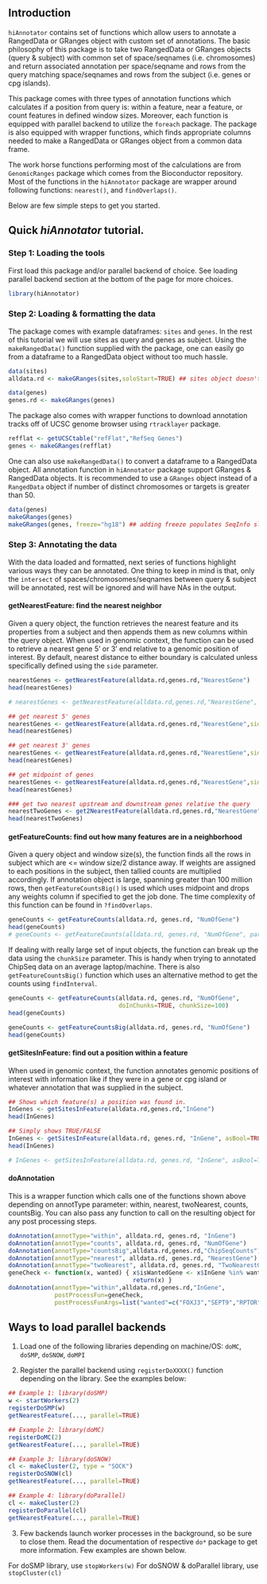 %\VignetteEngine{knitr::knitr}
%\VignetteIndexEntry{Using hiAnnotator}

## Introduction
`hiAnnotator` contains set of functions which allow users to annotate a RangedData or GRanges object with custom set of annotations. The basic philosophy of this package is to take two RangedData or GRanges objects (query & subject) with common set of space/seqnames (i.e. chromosomes) and return associated annotation per space/seqname and rows from the query matching space/seqnames and rows from the subject (i.e. genes or cpg islands).

This package comes with three types of annotation functions which calculates if a position from query is: within a feature, near a feature, or count features in defined window sizes. Moreover, each function is equipped with parallel backend to utilize the `foreach` package. The package is also equipped with wrapper functions, which finds appropriate columns needed to make a RangedData or GRanges object from a common data frame.

The work horse functions performing most of the calculations are from `GenomicRanges` package which comes from the Bioconductor repository. Most of the functions in the `hiAnnotator` package are wrapper around following functions: `nearest()`, and `findOverlaps()`.

Below are few simple steps to get you started.

## Quick *hiAnnotator* tutorial.

### Step 1: Loading the tools
First load this package and/or parallel backend of choice. See loading parallel backend section at the bottom of the page for more choices.
```r
library(hiAnnotator)
```

### Step 2: Loading & formatting the data
The package comes with example dataframes: `sites` and `genes`. In the rest of this tutorial we will use sites as query and genes as subject. Using the `makeRangedData()` function supplied with the package, one can easily go from a dataframe to a RangedData object without too much hassle.

```r
data(sites)
alldata.rd <- makeGRanges(sites,soloStart=TRUE) ## sites object doesn't have a start & stop column to denote genomic range, hence soloStart parameter must be TRUE or a nasty error will be thrown!

data(genes)
genes.rd <- makeGRanges(genes)
```

The package also comes with wrapper functions to download annotation tracks off of UCSC genome browser using `rtracklayer` package.

```r
refflat <- getUCSCtable("refFlat","RefSeq Genes") 
genes <- makeGRanges(refflat)
```

One can also use `makeRangedData()` to convert a dataframe to a RangedData object. All annotation function in `hiAnnotator` package support GRanges & RangedData objects. It is recommended to use a `GRanges` object instead of a `RangedData` object if number of distinct chromosomes or targets is greater than 50. 

```r
data(genes)
makeGRanges(genes)
makeGRanges(genes, freeze="hg18") ## adding freeze populates SeqInfo slot of GRanges object.
```

### Step 3: Annotating the data
With the data loaded and formatted, next series of functions highlight various ways they can be annotated. One thing to keep in mind is that, only the `intersect` of spaces/chromosomes/seqnames between query & subject will be annotated, rest will be ignored and will have NAs in the output. 

#### getNearestFeature: find the nearest neighbor
Given a query object, the function retrieves the nearest feature and its properties from a subject and then appends them as new columns within the query object. When used in genomic context, the function can be used to retrieve a nearest gene 5' or 3' end relative to a genomic position of interest. By default, nearest distance to either boundary is calculated unless specifically defined using the `side` parameter.

```r
nearestGenes <- getNearestFeature(alldata.rd,genes.rd,"NearestGene")
head(nearestGenes)

# nearestGenes <- getNearestFeature(alldata.rd,genes.rd,"NearestGene", parallel=TRUE)

## get nearest 5' genes
nearestGenes <- getNearestFeature(alldata.rd,genes.rd,"NearestGene",side="5p") 
head(nearestGenes)

## get nearest 3' genes
nearestGenes <- getNearestFeature(alldata.rd,genes.rd,"NearestGene",side="3p")
head(nearestGenes)

## get midpoint of genes
nearestGenes <- getNearestFeature(alldata.rd,genes.rd,"NearestGene",side="midpoint")
head(nearestGenes)

### get two nearest upstream and downstream genes relative the query
nearestTwoGenes <- get2NearestFeature(alldata.rd,genes.rd,"NearestGene")
head(nearestTwoGenes)
```

#### getFeatureCounts: find out how many features are in a neighborhood
Given a query object and window size(s), the function finds all the rows in subject which are <= window size/2 distance away. If weights are assigned to each positions in the subject, then tallied counts are multiplied accordingly. If annotation object is large, spanning greater than 100 million rows, then `getFeatureCountsBig()` is used which uses midpoint and drops any weights column if specified to get the job done. The time complexity of this function can be found in `?findOverlaps`.

```r
geneCounts <- getFeatureCounts(alldata.rd, genes.rd, "NumOfGene")
head(geneCounts)
# geneCounts <- getFeatureCounts(alldata.rd, genes.rd, "NumOfGene", parallel=TRUE)
```

If dealing with really large set of input objects, the function can break up the data using the `chunkSize` parameter. This is handy when trying to annotated ChipSeq data on an average laptop/machine. There is also `getFeatureCountsBig()` function which uses an alternative method to get the counts using `findInterval`.

```r
geneCounts <- getFeatureCounts(alldata.rd, genes.rd, "NumOfGene", 
                               doInChunks=TRUE, chunkSize=100)
head(geneCounts)

geneCounts <- getFeatureCountsBig(alldata.rd, genes.rd, "NumOfGene")
head(geneCounts)
```

#### getSitesInFeature: find out a position within a feature
When used in genomic context, the function annotates genomic positions of interest with information like if they were in a gene or cpg island or whatever annotation that was supplied in the subject.

```r
## Shows which feature(s) a position was found in.
InGenes <- getSitesInFeature(alldata.rd,genes.rd,"InGene")
head(InGenes)

## Simply shows TRUE/FALSE 
InGenes <- getSitesInFeature(alldata.rd, genes.rd, "InGene", asBool=TRUE)
head(InGenes)

# InGenes <- getSitesInFeature(alldata.rd, genes.rd, "InGene", asBool=TRUE, parallel=TRUE)
```

#### doAnnotation
This is a wrapper function which calls one of the functions shown above depending on annotType parameter: within, nearest, twoNearest, counts, countsBig. You can also pass any function to call on the resulting object for any post processing steps.

```r
doAnnotation(annotType="within", alldata.rd, genes.rd, "InGene")
doAnnotation(annotType="counts", alldata.rd, genes.rd, "NumOfGene")
doAnnotation(annotType="countsBig",alldata.rd,genes.rd,"ChipSeqCounts")    
doAnnotation(annotType="nearest", alldata.rd, genes.rd, "NearestGene")    
doAnnotation(annotType="twoNearest", alldata.rd, genes.rd, "TwoNearestGenes")
geneCheck <- function(x, wanted) { x$isWantedGene <- x$InGene %in% wanted; 
                                   return(x) }
doAnnotation(annotType="within",alldata.rd,genes.rd,"InGene", 
             postProcessFun=geneCheck, 
             postProcessFunArgs=list("wanted"=c("FOXJ3","SEPT9","RPTOR")) )
```

## Ways to load parallel backends
1) Load one of the following libraries depending on machine/OS: `doMC`, `doSMP`, `doSNOW`, `doMPI`     

2) Register the parallel backend using `registerDoXXXX()` function depending on the library. See the examples below:  

```r
## Example 1: library(doSMP)
w <- startWorkers(2)
registerDoSMP(w)
getNearestFeature(..., parallel=TRUE)        

## Example 2: library(doMC)
registerDoMC(2)
getNearestFeature(..., parallel=TRUE)        

## Example 3: library(doSNOW)
cl <- makeCluster(2, type = "SOCK")
registerDoSNOW(cl)
getNearestFeature(..., parallel=TRUE)  

## Example 4: library(doParallel)
cl <- makeCluster(2)
registerDoParallel(cl)
getNearestFeature(..., parallel=TRUE)   
```

3) Few backends launch worker processes in the background, so be sure to close them. Read the documentation of respective `do*` package to get more information. Few examples are shown below.

For doSMP library, use `stopWorkers(w)`
For doSNOW & doParallel library, use `stopCluster(cl)`